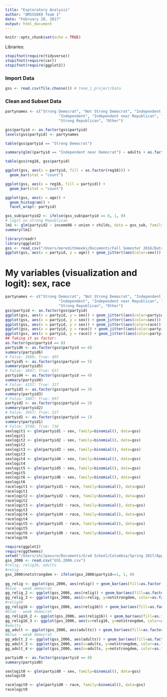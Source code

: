 ```yaml
---
title: "Exploratory Analysis"
author: "QMSS5069 Team 1"
date: "February 20, 2017"
output: html_document
---
```


```r
knitr::opts_chunk$set(echo = TRUE)
```

Libraries:
```r
stopifnot(require(tidyverse))
stopifnot(require(car))
stopifnot(require(ggplot2))
```


### Import Data
```r
gss <- read.csv(file.choose()) # team_1_project/Data
```

### Clean and Subset Data
```r
partynames <- c("Strong Democrat", "Not Strong Democrat", "Independent near Democrat", 
                        "Independent", "Independent near Republican", "Not Strong Republican", 
                        "Strong Republican", "Other")

gss$partyid <- as.factor(gss$partyid)
levels(gss$partyid) <- partynames

table(gss$partyid == "Strong Democrat")

summary(glm((partyid == "Independent near Democrat") ~ adults + as.factor(race) + as.factor(reg16) + as.factor(sex) + age + income + union + as.factor(childs), family = binomial(link = "logit"), data = gss))

table(gss$reg16, gss$partyid)

ggplot(gss, aes(x = partyid, fill = as.factor(reg16))) +
  geom_bar(stat = "count")

ggplot(gss, aes(x = reg16, fill = partyid)) +
  geom_bar(stat = "count")

ggplot(gss, aes(x = age)) +
  geom_histogram() + 
  facet_wrap(~ partyid)


```

```r
gss_sub$partyid2 <- ifelse(gss_sub$partyid == 6, 1, 0)
# logit on strong Republican
lm1 <- glm(partyid2 ~ income06 + union + childs, data = gss_sub, family = binomial(link = "logit"))
summary(lm1)
```

```r
library(readr)
library(ggplot2)
gss <- read_csv("/Users/meredithmeeks/Documents/Fall Semester 2016/Data Analysis/GSS.2006.csv")
ggplot(gss, aes(x = partyid, y = age)) + geom_jitter((aes(color=sex))) + facet_wrap(~ race) + ggtitle("Relationship between Age and PartyID, separating by Sex and Race") + labs(x="Political Party Affiliation", y="Age")
```


# My variables (visualization and logit): sex, race

```r
partynames <- c("Strong Democrat", "Not Strong Democrat", "Independent near Democrat", 
                        "Independent", "Independent near Republican", "Not Strong Republican", 
                        "Strong Republican", "Other")
gss$partyid <- as.factor(gss$partyid)
ggplot(gss, aes(x = partyid, y = sex)) + geom_jitter((aes(color=partyid))) + ggtitle("Relationship between Political Party Affiliation and Sex") + labs(x="Party ID", y="Sex")
ggplot(gss, aes(x = partyid, y = sex)) + geom_jitter((aes(color=sex))) + facet_wrap(~ race) + ggtitle("Relationship between Political Party Affiliation and Gender, separated by Race") + labs(x="Political Party Affiliation", y="Sex")
ggplot(gss, aes(x = partyid, y = sex)) + geom_jitter((aes(color=race))) + ggtitle("Relationship between Age and Gender, separated by Race") + labs(x="Political Party Affiliation", y="Sex")
ggplot(gss, aes(x = partyid, y = race)) + geom_jitter((aes(color=partyid))) + ggtitle("Relationship between Political Party Affiliation and Race") + labs(x="Party ID", y="Race")
ggplot(gss, aes(x = partyid, y = race)) + geom_jitter((aes(color=partyid))) + ggtitle("Relationship between Political Party Affiliation and Race") + labs(x="Party ID", y="Race") + facet_wrap(~sex)
## Taking it as factor: 
as.factor(gss$partyid == 6)
partyid6 <- as.factor(gss$partyid == 6)
summary(partyid6)
# False: 3989; True: 495
partyid5 <- as.factor(gss$partyid == 5)
summary(partyid5)
# False: 3847; True: 637
partyid4 <- as.factor(gss$partyid == 4)
summary(partyid4)
# False: 4157; True: 327
partyid3 <- as.factor(gss$partyid == 3)
summary(partyid3)
# False: 3487; True: 997
partyid2 <- as.factor(gss$partyid == 2)
summary(partyid2)
# False: 3957; True: 527
partyid1 <- as.factor(gss$partyid == 1)
summary(partyid1)
# False: 3748; True: 736
sexlogit1 <- glm(partyid1 ~ sex, family=binomial(), data=gss)
sexlogit1
sexlogit2 <- glm(partyid2 ~ sex, family=binomial(), data=gss)
sexlogit2
sexlogit3 <- glm(partyid3 ~ sex, family=binomial(), data=gss)
sexlogit3
sexlogit4 <- glm(partyid4 ~ sex, family=binomial(), data=gss)
sexlogit4
sexlogit5 <- glm(partyid5 ~ sex, family=binomial(), data=gss)
sexlogit5
sexlogit6 <- glm(partyid6 ~ sex, family=binomial(), data=gss)
sexlogit6
racelogit1 <- glm(partyid1 ~ race, family=binomial(), data=gss)
racelogit1
racelogit2 <- glm(partyid2 ~ race, family=binomial(), data=gss)
racelogit2
racelogit3 <- glm(partyid3 ~ race, family=binomial(), data=gss)
racelogit3
racelogit4 <- glm(partyid4 ~ race, family=binomial(), data=gss)
racelogit4
racelogit5 <- glm(partyid5 ~ race, family=binomial(), data=gss)
racelogit5
racelogit6 <- glm(partyid6 ~ race, family=binomial(), data=gss)
racelogit6
```

```r
require(ggplot2)
require(ggthemes)
setwd("/Users/shilpasure/Documents/Grad School/Columbia/Spring 2017/Applied Data Science")
gss_2006 <- read.csv("GSS.2006.csv")
#relig, relig16, adults
#relig
gss_2006$notstrongdem <- ifelse(gss_2006$partyid==1, 1, 0)
  
gg_relig <- ggplot(gss_2006, aes(relig)) + geom_bar(aes(fill=as.factor(gss_2006$partyid)))
#blue - weak democrat
gg_relig_2 <- ggplot(gss_2006, aes(relig)) + geom_bar(aes(fill=as.factor(gss_2006$notstrongdem)))
gg_relig_3 <- ggplot(gss_2006, aes(x=relig, y=notstrongdem, color=as.factor(sex))) + geom_jitter()
#relig16
gg_relig16 <- ggplot(gss_2006, aes(relig16)) + geom_bar(aes(fill=as.factor(gss_2006$partyid)))
#blue - weak democrat
gg_relig16_2 <- ggplot(gss_2006, aes(relig16)) + geom_bar(aes(fill=as.factor(gss_2006$notstrongdem)))
gg_relig16_3 <- ggplot(gss_2006, aes(x=relig16, y=notstrongdem, color=as.factor(sex))) + geom_jitter()
#adults
gg_adult <- ggplot(gss_2006, aes(adults)) + geom_bar(aes(fill=as.factor(gss_2006$partyid)))
#blue - weak democrat
gg_adult_2 <- ggplot(gss_2006, aes(adults)) + geom_bar(aes(fill=as.factor(gss_2006$notstrongdem)))
gg_adult_3 <- ggplot(gss_2006, aes(x=adults, y=notstrongdem, color=as.factor(sex))) + geom_jitter()
gg_adult_4 <- ggplot(gss_2006, aes(x=adults, y=notstrongdem, color=as.factor(race))) + geom_jitter()
```

```r
partyid0 <- as.factor(gss$partyid == 0)
summary(partyid0)

sexlogit0 <- glm(partyid0 ~ sex, family=binomial(), data=gss)
sexlogit0

racelogit0 <- glm(partyid0 ~ race, family=binomial(), data=gss)
racelogit0
```

